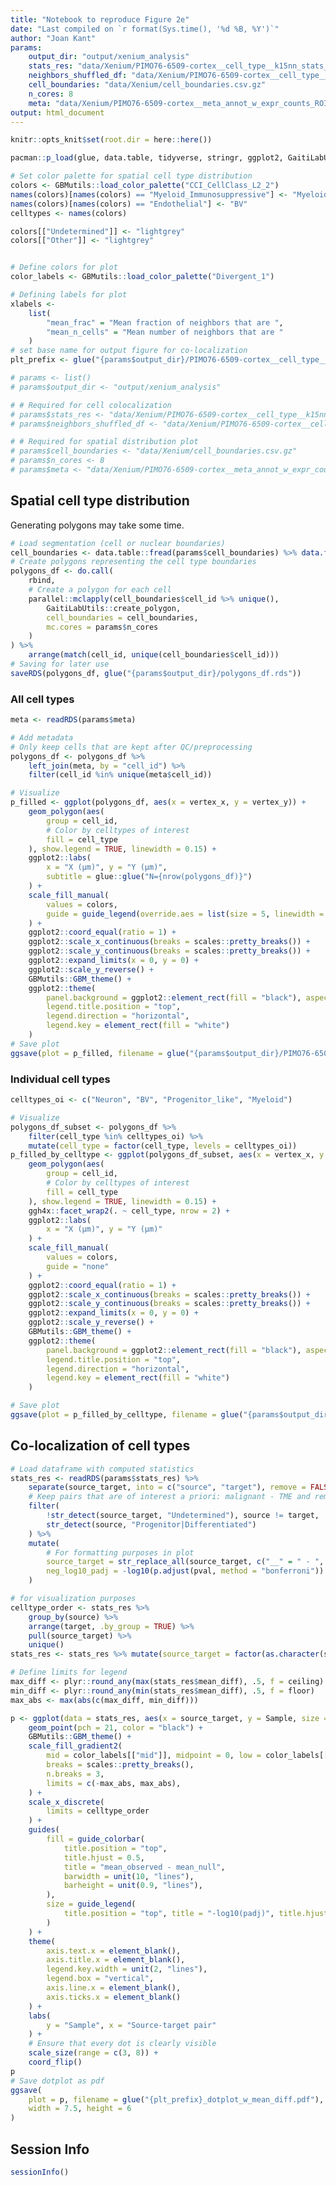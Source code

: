 ```yaml
---
title: "Notebook to reproduce Figure 2e"
date: "Last compiled on `r format(Sys.time(), '%d %B, %Y')`"
author: "Joan Kant"
params:
    output_dir: "output/xenium_analysis"
    stats_res: "data/Xenium/PIMO76-6509-cortex__cell_type__k15nn_stats_res.rds"
    neighbors_shuffled_df: "data/Xenium/PIMO76-6509-cortex__cell_type__k15nn_shuffled_mean.rds"
    cell_boundaries: "data/Xenium/cell_boundaries.csv.gz"
    n_cores: 8
    meta: "data/Xenium/PIMO76-6509-cortex__meta_annot_w_expr_counts_ROI.rds"
output: html_document
---
```



```r
knitr::opts_knit$set(root.dir = here::here())

pacman::p_load(glue, data.table, tidyverse, stringr, ggplot2, GaitiLabUtils)

# Set color palette for spatial cell type distribution
colors <- GBMutils::load_color_palette("CCI_CellClass_L2_2")
names(colors)[names(colors) == "Myeloid_Immunosuppressive"] <- "Myeloid"
names(colors)[names(colors) == "Endothelial"] <- "BV"
celltypes <- names(colors)

colors[["Undetermined"]] <- "lightgrey"
colors[["Other"]] <- "lightgrey"


# Define colors for plot
color_labels <- GBMutils::load_color_palette("Divergent_1")

# Defining labels for plot
xlabels <-
    list(
        "mean_frac" = "Mean fraction of neighbors that are ",
        "mean_n_cells" = "Mean number of neighbors that are "
    )
# set base name for output figure for co-localization
plt_prefix <- glue("{params$output_dir}/PIMO76-6509-cortex__cell_type__k15nn")

# params <- list()
# params$output_dir <- "output/xenium_analysis"

# # Required for cell colocalization
# params$stats_res <- "data/Xenium/PIMO76-6509-cortex__cell_type__k15nn_stats_res.rds"
# params$neighbors_shuffled_df <- "data/Xenium/PIMO76-6509-cortex__cell_type__k15nn_shuffled_mean.rds"

# # Required for spatial distribution plot
# params$cell_boundaries <- "data/Xenium/cell_boundaries.csv.gz"
# params$n_cores <- 8
# params$meta <- "data/Xenium/PIMO76-6509-cortex__meta_annot_w_expr_counts_ROI.rds"
```

## Spatial cell type distribution

Generating polygons may take some time. 
```r
# Load segmentation (cell or nuclear boundaries)
cell_boundaries <- data.table::fread(params$cell_boundaries) %>% data.frame()
# Create polygons representing the cell type boundaries
polygons_df <- do.call(
    rbind,
    # Create a polygon for each cell
    parallel::mclapply(cell_boundaries$cell_id %>% unique(),
        GaitiLabUtils::create_polygon,
        cell_boundaries = cell_boundaries,
        mc.cores = params$n_cores
    )
) %>%
    arrange(match(cell_id, unique(cell_boundaries$cell_id)))
# Saving for later use
saveRDS(polygons_df, glue("{params$output_dir}/polygons_df.rds"))
```

### All cell types

```r
meta <- readRDS(params$meta)

# Add metadata
# Only keep cells that are kept after QC/preprocessing
polygons_df <- polygons_df %>%
    left_join(meta, by = "cell_id") %>%
    filter(cell_id %in% unique(meta$cell_id))

# Visualize
p_filled <- ggplot(polygons_df, aes(x = vertex_x, y = vertex_y)) +
    geom_polygon(aes(
        group = cell_id,
        # Color by celltypes of interest
        fill = cell_type
    ), show.legend = TRUE, linewidth = 0.15) +
    ggplot2::labs(
        x = "X (µm)", y = "Y (µm)",
        subtitle = glue::glue("N={nrow(polygons_df)}")
    ) +
    scale_fill_manual(
        values = colors,
        guide = guide_legend(override.aes = list(size = 5, linewidth = 2), title = "Annotation")
    ) +
    ggplot2::coord_equal(ratio = 1) +
    ggplot2::scale_x_continuous(breaks = scales::pretty_breaks()) +
    ggplot2::scale_y_continuous(breaks = scales::pretty_breaks()) +
    ggplot2::expand_limits(x = 0, y = 0) +
    ggplot2::scale_y_reverse() +
    GBMutils::GBM_theme() +
    ggplot2::theme(
        panel.background = ggplot2::element_rect(fill = "black"), aspect.ratio = 1,
        legend.title.position = "top",
        legend.direction = "horizontal",
        legend.key = element_rect(fill = "white")
    )
# Save plot
ggsave(plot = p_filled, filename = glue("{params$output_dir}/PIMO76-6509-cortex_ROI__distribution__cell_segmentation_filled_all_celltypes.pdf"), width = 15, height = 15)
```

### Individual cell types

```r
celltypes_oi <- c("Neuron", "BV", "Progenitor_like", "Myeloid")

# Visualize
polygons_df_subset <- polygons_df %>%
    filter(cell_type %in% celltypes_oi) %>%
    mutate(cell_type = factor(cell_type, levels = celltypes_oi))
p_filled_by_celltype <- ggplot(polygons_df_subset, aes(x = vertex_x, y = vertex_y)) +
    geom_polygon(aes(
        group = cell_id,
        # Color by celltypes of interest
        fill = cell_type
    ), show.legend = TRUE, linewidth = 0.15) +
    ggh4x::facet_wrap2(. ~ cell_type, nrow = 2) +
    ggplot2::labs(
        x = "X (µm)", y = "Y (µm)"
    ) +
    scale_fill_manual(
        values = colors,
        guide = "none"
    ) +
    ggplot2::coord_equal(ratio = 1) +
    ggplot2::scale_x_continuous(breaks = scales::pretty_breaks()) +
    ggplot2::scale_y_continuous(breaks = scales::pretty_breaks()) +
    ggplot2::expand_limits(x = 0, y = 0) +
    ggplot2::scale_y_reverse() +
    GBMutils::GBM_theme() +
    ggplot2::theme(
        panel.background = ggplot2::element_rect(fill = "black"), aspect.ratio = 1,
        legend.title.position = "top",
        legend.direction = "horizontal",
        legend.key = element_rect(fill = "white")
    )

# Save plot
ggsave(plot = p_filled_by_celltype, filename = glue("{params$output_dir}/PIMO76-6509-cortex_ROI__distribution__cell_segmentation_filled_celltypes_oi.pdf"), width = 20, height = 20)
```

## Co-localization of cell types
```r
# Load dataframe with computed statistics
stats_res <- readRDS(params$stats_res) %>%
    separate(source_target, into = c("source", "target"), remove = FALSE, sep = "__") %>%
    # Keep pairs that are of interest a priori: malignant - TME and remove cell type pairs with 'Undetermined', also remove self-pairs (cell type A - cell type A)
    filter(
        !str_detect(source_target, "Undetermined"), source != target,
        str_detect(source, "Progenitor|Differentiated")
    ) %>%
    mutate(
        # For formatting purposes in plot
        source_target = str_replace_all(source_target, c("__" = " - ", "_" = "-")),
        neg_log10_padj = -log10(p.adjust(pval, method = "bonferroni"))
    )

# for visualization purposes
celltype_order <- stats_res %>%
    group_by(source) %>%
    arrange(target, .by_group = TRUE) %>%
    pull(source_target) %>%
    unique()
stats_res <- stats_res %>% mutate(source_target = factor(as.character(source_target), levels = celltype_order))

# Define limits for legend
max_diff <- plyr::round_any(max(stats_res$mean_diff), .5, f = ceiling)
min_diff <- plyr::round_any(min(stats_res$mean_diff), .5, f = floor)
max_abs <- max(abs(c(max_diff, min_diff)))

p <- ggplot(data = stats_res, aes(x = source_target, y = Sample, size = neg_log10_padj, fill = mean_diff)) +
    geom_point(pch = 21, color = "black") +
    GBMutils::GBM_theme() +
    scale_fill_gradient2(
        mid = color_labels[["mid"]], midpoint = 0, low = color_labels[["low"]], high = color_labels[["high"]],
        breaks = scales::pretty_breaks(),
        n.breaks = 3,
        limits = c(-max_abs, max_abs),
    ) +
    scale_x_discrete(
        limits = celltype_order
    ) +
    guides(
        fill = guide_colorbar(
            title.position = "top",
            title.hjust = 0.5,
            title = "mean_observed - mean_null",
            barwidth = unit(10, "lines"),
            barheight = unit(0.9, "lines"),
        ),
        size = guide_legend(
            title.position = "top", title = "-log10(padj)", title.hjust = 0.5, label.position = "bottom",
        )
    ) +
    theme(
        axis.text.x = element_blank(),
        axis.title.x = element_blank(),
        legend.key.width = unit(2, "lines"),
        legend.box = "vertical",
        axis.line.x = element_blank(),
        axis.ticks.x = element_blank()
    ) +
    labs(
        y = "Sample", x = "Source-target pair"
    ) +
    # Ensure that every dot is clearly visible
    scale_size(range = c(3, 8)) +
    coord_flip()
p
# Save dotplot as pdf
ggsave(
    plot = p, filename = glue("{plt_prefix}_dotplot_w_mean_diff.pdf"),
    width = 7.5, height = 6
)
```

## Session Info
```r
sessionInfo()
```